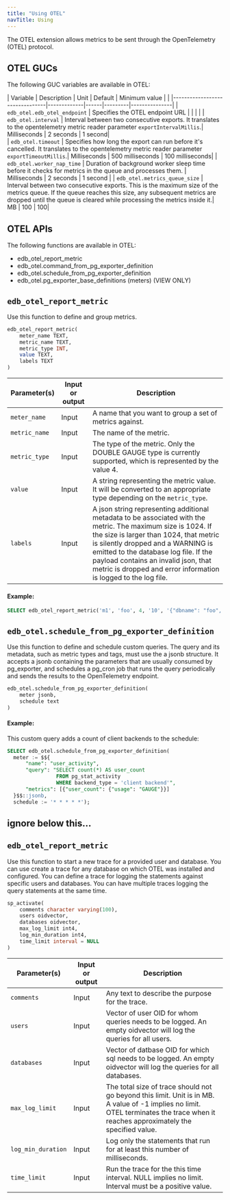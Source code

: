 ```yaml
---
title: "Using OTEL"
navTitle: Using
---
```


The OTEL extension allows metrics to be sent through the OpenTelemetry (OTEL) protocol.


## OTEL GUCs

The following GUC variables are available in OTEL:

| Variable                       | Description | Unit | Default | Minimum value |                                                                                                                                                                                                                                                |
|--------------------------------|-------------|------|---------|---------------|
| `edb_otel.edb_otel_endpoint`   | Specifies the OTEL endpoint URL | | | |
| `edb_otel.interval`            | Interval between two consecutive exports. It translates to the opentelemetry metric reader parameter `exportIntervalMillis`.| Milliseconds | 2 seconds | 1 second|  
| `edb_otel.timeout`             | Specifies how long the export can run before it's cancelled. It translates to the opentelemetry metric reader parameter `exportTimeoutMillis`.| Milliseconds | 500 milliseconds | 100 milliseconds|
| `edb_otel.worker_nap_time`     | Duration of background worker sleep time before it checks for metrics in the queue and processes them. | Milliseconds | 2 seconds | 1 second |
| `edb_otel.metrics_queue_size`  | Interval between two consecutive exports. This is the maximum size of the metrics queue. If the queue reaches this size, any subsequent metrics are dropped until the queue is cleared while processing the metrics inside it.| MB | 100 | 100|


## OTEL APIs

The following functions are available in OTEL:

- edb_otel_report_metric
- edb_otel.command_from_pg_exporter_definition
- edb_otel.schedule_from_pg_exporter_definition
- edb_otel.pg_exporter_base_definitions (meters) (VIEW ONLY)


## `edb_otel_report_metric`

Use this function to define and group metrics.

```sql
edb_otel_report_metric(
	meter_name TEXT, 
	metric_name TEXT, 
	metric_type INT, 
	value TEXT, 
	labels TEXT
)
```

| Parameter(s)       | Input or output | Description                                                                                                                                                                       |
|--------------------|-----------------|-----------------------------------------------------------------------------------------------------------------------------------------------------------------------------------|
| `meter_name`       | Input           | A name that you want to group a set of metrics against. |
| `metric_name`      | Input           | The name of the metric. |  
| `metric_type`      | Input           | The type of the metric. Only the DOUBLE GAUGE type is currently supported, which is represented by the value 4. |
| `value`            | Input           | A string representing the metric value. It will be converted to an appropriate type depending on the `metric_type`. |
| `labels`           | Input           | A json string representing additional metadata to be associated with the metric. The maximum size is 1024. If the size is larger than 1024, that metric is silently dropped and a WARNING is emitted to the database log file. If the payload contains an invalid json, that metric is dropped and error information is logged to the log file.| 


#### Example:

  ```sql
  SELECT edb_otel_report_metric('m1', 'foo', 4, '10', '{"dbname": "foo", "schemaname": "bar", "relname": "baz"}');
  ```

## `edb_otel.schedule_from_pg_exporter_definition`

Use this function to define and schedule custom queries.  The query and its metadata, such as metric types and tags, must use the a jsonb structure.  It accepts a jsonb containing the parameters that are usually consumed by pg_exporter, and schedules a pg_cron job that runs the query periodically and sends the results to the OpenTelemetry endpoint.


```sql
edb_otel.schedule_from_pg_exporter_definition(
    meter jsonb, 
    schedule text
)
```

#### Example:

This custom query  adds a count of client backends to the schedule:

  ```sql
  SELECT edb_otel.schedule_from_pg_exporter_definition(
    meter := $${
        "name": "user_activity",
        "query": "SELECT count(*) AS user_count
                  FROM pg_stat_activity
                  WHERE backend_type = 'client backend'",
        "metrics": [{"user_count": {"usage": "GAUGE"}}]
    }$$::jsonb,
	schedule := '* * * * *');
  ```




## ignore below this...
## `edb_otel_report_metric`

Use this function to start a new trace for a provided user and database.  You can use create a trace for any database on which OTEL was installed and configured.  You can define a trace for logging the statements against specific users and databases. You can have multiple traces logging the query statements at the same time. 

```sql
sp_activate(
	comments character varying(100), 
    users oidvector, 
    databases oidvector, 
    max_log_limit int4, 
    log_min_duration int4, 
    time_limit interval = NULL
)
```

| Parameter(s)       | Input or output | Description                                                                                                                                                                                                                                                   |
|--------------------|-----------------|-----------------------------------------------------------------------------------------------------------------------------------------------------------------------------------|
| `comments`         | Input           | Any text to describe the purpose for the trace. |
| `users`            | Input           | Vector of user OID for whom queries needs to be logged. An empty oidvector will log the queries for all users.|  
| `databases`        | Input           | Vector of datbase OID for which sql needs to be logged. An empty oidvector will log the queries for all databases. |
| `max_log_limit`    | Input           | The total size of trace should not go beyond this limit. Unit is in MB. A value of -1 implies no limit.  OTEL terminates the trace when it reaches approximately the specified value.|
| `log_min_duration` | Input           | Log only the statements that run for at least this number of milliseconds.|
| `time_limit`       | Input           | Run the trace for the this time interval. NULL implies no limit. Interval must be a positive value.| 

